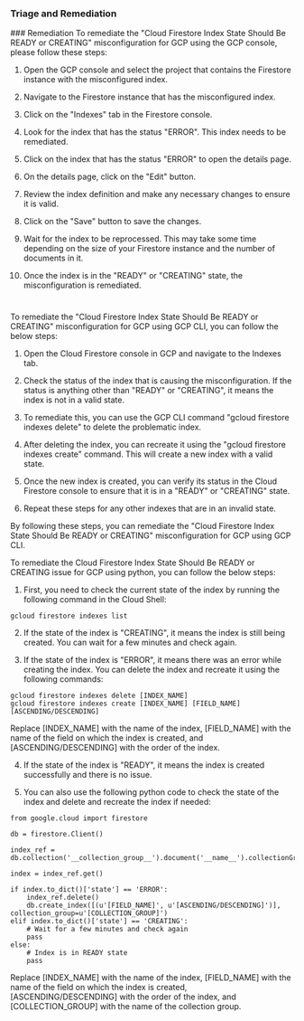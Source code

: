 
### Triage and Remediation
<Tabs>
<Tab title='Remediation'>
### Remediation

<AccordionGroup>
<Accordion title='Using Console' defaultOpen='true'>
To remediate the "Cloud Firestore Index State Should Be READY or CREATING" misconfiguration for GCP using the GCP console, please follow these steps:

1. Open the GCP console and select the project that contains the Firestore instance with the misconfigured index.

2. Navigate to the Firestore instance that has the misconfigured index.

3. Click on the "Indexes" tab in the Firestore console.

4. Look for the index that has the status "ERROR". This index needs to be remediated.

5. Click on the index that has the status "ERROR" to open the details page.

6. On the details page, click on the "Edit" button.

7. Review the index definition and make any necessary changes to ensure it is valid.

8. Click on the "Save" button to save the changes.

9. Wait for the index to be reprocessed. This may take some time depending on the size of your Firestore instance and the number of documents in it.

10. Once the index is in the "READY" or "CREATING" state, the misconfiguration is remediated.

#
</Accordion>

<Accordion title='Using CLI'>
To remediate the "Cloud Firestore Index State Should Be READY or CREATING" misconfiguration for GCP using GCP CLI, you can follow the below steps:

1. Open the Cloud Firestore console in GCP and navigate to the Indexes tab.

2. Check the status of the index that is causing the misconfiguration. If the status is anything other than "READY" or "CREATING", it means the index is not in a valid state.

3. To remediate this, you can use the GCP CLI command "gcloud firestore indexes delete" to delete the problematic index.

4. After deleting the index, you can recreate it using the "gcloud firestore indexes create" command. This will create a new index with a valid state.

5. Once the new index is created, you can verify its status in the Cloud Firestore console to ensure that it is in a "READY" or "CREATING" state.

6. Repeat these steps for any other indexes that are in an invalid state.

By following these steps, you can remediate the "Cloud Firestore Index State Should Be READY or CREATING" misconfiguration for GCP using GCP CLI.
</Accordion>

<Accordion title='Using Python'>
To remediate the Cloud Firestore Index State Should Be READY or CREATING issue for GCP using python, you can follow the below steps:

1. First, you need to check the current state of the index by running the following command in the Cloud Shell:

```
gcloud firestore indexes list
```

2. If the state of the index is "CREATING", it means the index is still being created. You can wait for a few minutes and check again.

3. If the state of the index is "ERROR", it means there was an error while creating the index. You can delete the index and recreate it using the following commands:

```
gcloud firestore indexes delete [INDEX_NAME]
gcloud firestore indexes create [INDEX_NAME] [FIELD_NAME] [ASCENDING/DESCENDING]
```

Replace [INDEX_NAME] with the name of the index, [FIELD_NAME] with the name of the field on which the index is created, and [ASCENDING/DESCENDING] with the order of the index.

4. If the state of the index is "READY", it means the index is created successfully and there is no issue.

5. You can also use the following python code to check the state of the index and delete and recreate the index if needed:

```
from google.cloud import firestore

db = firestore.Client()

index_ref = db.collection('__collection_group__').document('__name__').collectionGroup('__subcollection__').document('__doc__').collectionGroup('__collection__').document('__doc__').collectionGroup('__subcollection__').document('__doc__').collection('__collection__').document('__doc__').collection('indexes').document('[INDEX_NAME]')

index = index_ref.get()

if index.to_dict()['state'] == 'ERROR':
    index_ref.delete()
    db.create_index([(u'[FIELD_NAME]', u'[ASCENDING/DESCENDING]')], collection_group=u'[COLLECTION_GROUP]')
elif index.to_dict()['state'] == 'CREATING':
    # Wait for a few minutes and check again
    pass
else:
    # Index is in READY state
    pass
```

Replace [INDEX_NAME] with the name of the index, [FIELD_NAME] with the name of the field on which the index is created, [ASCENDING/DESCENDING] with the order of the index, and [COLLECTION_GROUP] with the name of the collection group.
</Accordion>

</AccordionGroup>
</Tab>
</Tabs>
